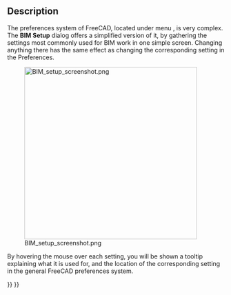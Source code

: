 <languages/>

{{Docnav
|[[Arch_CutPlane|CutPlane]]
|[[BIM_Views|Views]]
|[[BIM_Workbench|BIM]]
|IconL=Arch_CutPlane.svg
|IconR=BIM_Views.svg
|IconC=Workbench_BIM.svg
}}

{{GuiCommand
|Name=BIM Setup
|MenuLocation=Manage → BIM Setup
|Workbenches=[[BIM_Workbench|BIM]]
}}

==Description==

The preferences system of FreeCAD, located under menu {{MenuCommand|Edit → Preferences}}, is very complex. The '''BIM Setup''' dialog offers a simplified version of it, by gathering the settings most commonly used for BIM work in one simple screen. Changing anything there has the same effect as changing the corresponding setting in the Preferences.

[[Image:BIM_setup_screenshot.png|400px]]

By hovering the mouse over each setting, you will be shown a tooltip explaining what it is used for, and the location of the corresponding setting in the general FreeCAD preferences system.


{{Docnav
|[[Arch_CutPlane|CutPlane]]
|[[BIM_Views|Views]]
|[[BIM_Workbench|BIM]]
|IconL=Arch_CutPlane.svg
|IconR=BIM_Views.svg
|IconC=Workbench_BIM.svg
}}

{{BIM_Tools_navi{{#translation:}}}}
{{Userdocnavi{{#translation:}}}}